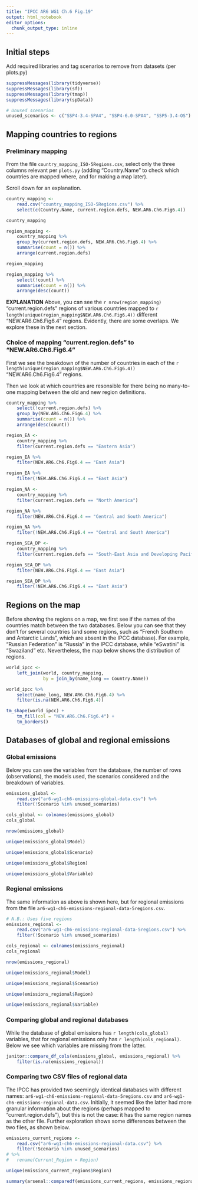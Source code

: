 ```yaml
---
title: "IPCC AR6 WG1 Ch.6 Fig.19"
output: html_notebook
editor_options: 
  chunk_output_type: inline
---
```


## Initial steps

Add required libraries and tag scenarios to remove from datasets (per plots.py)

```r
suppressMessages(library(tidyverse))
suppressMessages(library(sf))
suppressMessages(library(tmap))
suppressMessages(library(spData))

# Unused scenarios
unused_scenarios <- c("SSP4-3.4-SPA4", "SSP4-6.0-SPA4", "SSP5-3.4-OS")
```

## Mapping countries to regions

### Preliminary mapping

From the file `country_mapping_ISO-5Regions.csv`, select only the three columns relevant per `plots.py` (adding “Country.Name” to check which countries are mapped where, and for making a map later).

Scroll down for an explanation.

```r
country_mapping <- 
	read.csv("country_mapping_ISO-5Regions.csv") %>% 
	select(c(Country.Name, current.region.defs, NEW.AR6.Ch6.Fig6.4))

country_mapping

region_mapping <- 
	country_mapping %>%
	group_by(current.region.defs, NEW.AR6.Ch6.Fig6.4) %>%
	summarise(count = n()) %>%
	arrange(current.region.defs)

region_mapping

region_mapping %>% 
	select(!count) %>% 
	summarise(count = n()) %>% 
	arrange(desc(count))
```

**EXPLANATION** Above, you can see the `r nrow(region_mapping)` “current.region.defs” regions of various countries mapped to `r length(unique(region_mapping$NEW.AR6.Ch6.Fig6.4))` different “NEW.AR6.Ch6.Fig6.4” regions.
Evidently, there are some overlaps.
We explore these in the next section.

### Choice of mapping “current.region.defs” to “NEW.AR6.Ch6.Fig6.4”

First we see the breakdown of the number of countries in each of the `r length(unique(region_mapping$NEW.AR6.Ch6.Fig6.4))` “NEW.AR6.Ch6.Fig6.4” regions.

Then we look at which countries are resonsible for there being no many-to-one mapping between the old and new region definitions.

```r
country_mapping %>% 
	select(!current.region.defs) %>% 
	group_by(NEW.AR6.Ch6.Fig6.4) %>% 
	summarise(count = n()) %>% 
	arrange(desc(count))

region_EA <- 
	country_mapping %>% 
	filter(current.region.defs == "Eastern Asia")

region_EA %>% 
	filter(NEW.AR6.Ch6.Fig6.4 == "East Asia")

region_EA %>% 
	filter(!NEW.AR6.Ch6.Fig6.4 == "East Asia")

region_NA <- 
	country_mapping %>% 
	filter(current.region.defs == "North America")

region_NA %>% 
	filter(NEW.AR6.Ch6.Fig6.4 == "Central and South America")

region_NA %>% 
	filter(!NEW.AR6.Ch6.Fig6.4 == "Central and South America")

region_SEA_DP <- 
	country_mapping %>% 
	filter(current.region.defs == "South-East Asia and Developing Pacific")

region_SEA_DP %>% 
	filter(NEW.AR6.Ch6.Fig6.4 == "East Asia")

region_SEA_DP %>% 
	filter(!NEW.AR6.Ch6.Fig6.4 == "East Asia")
```

## Regions on the map

Before showing the regions on a map, we first see if the names of the countries match between the two databases.
Below you can see that they don’t for several countries (and some regions, such as “French Southern and Antarctic Lands”, which are absent in the IPCC database).
For example, “Russian Federation” is “Russia” in the IPCC database, while “eSwatini” is “Swaziland” etc.
Nevertheless, the map below shows the distribution of regions.

```r
world_ipcc <- 
	left_join(world, country_mapping, 
			  by = join_by(name_long == Country.Name))

world_ipcc %>% 
	select(name_long, NEW.AR6.Ch6.Fig6.4) %>% 
	filter(is.na(NEW.AR6.Ch6.Fig6.4))

tm_shape(world_ipcc) + 
	tm_fill(col = "NEW.AR6.Ch6.Fig6.4") + 
	tm_borders()
```

## Databases of global and regional emissions

### Global emissions

Below you can see the variables from the database, the number of rows (observations), the models used, the scenarios considered and the breakdown of variables.

```r
emissions_global <- 
	read.csv("ar6-wg1-ch6-emissions-global-data.csv") %>% 
	filter(!Scenario %in% unused_scenarios)

cols_global <- colnames(emissions_global)
cols_global

nrow(emissions_global)

unique(emissions_global$Model)

unique(emissions_global$Scenario)

unique(emissions_global$Region)

unique(emissions_global$Variable)
```

### Regional emissions

The same information as above is shown here, but for regional emissions from the file `ar6-wg1-ch6-emissions-regional-data-5regions.csv`.

```r
# N.B.: Uses five regions
emissions_regional <- 
	read.csv("ar6-wg1-ch6-emissions-regional-data-5regions.csv") %>% 
	filter(!Scenario %in% unused_scenarios)

cols_regional <- colnames(emissions_regional)
cols_regional

nrow(emissions_regional)

unique(emissions_regional$Model)

unique(emissions_regional$Scenario)

unique(emissions_regional$Region)

unique(emissions_regional$Variable)
```

### Comparing global and regional databases

While the database of global emissions has `r length(cols_global)` variables, that for regional emissions only has `r length(cols_regional)`.
Below we see which variables are missing from the latter.

```r
janitor::compare_df_cols(emissions_global, emissions_regional) %>% 
	filter(is.na(emissions_regional))
```

### Comparing two CSV files of regional data

The IPCC has provided two seemingly identical databases with different names:
`ar6-wg1-ch6-emissions-regional-data-5regions.csv` and `ar6-wg1-ch6-emissions-regional-data.csv`.
Initially, it seemed like the latter had more granular information about the regions (perhaps mapped to “current.region.defs”), but this is not the case: it has the same region names as the other file.
Further exploration shows some differences between the two files, as shown below.

```r
emissions_current_regions <- 
	read.csv("ar6-wg1-ch6-emissions-regional-data.csv") %>% 
	filter(!Scenario %in% unused_scenarios) 
# %>% 
# 	rename(Current_Region = Region)

unique(emissions_current_regions$Region)

summary(arsenal::comparedf(emissions_current_regions, emissions_regional))
```

